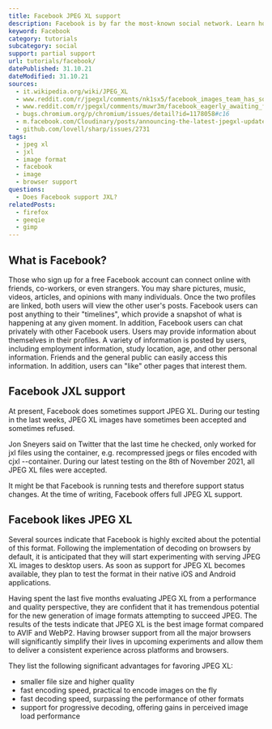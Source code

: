 ```yaml
---
title: Facebook JPEG XL support
description: Facebook is by far the most-known social network. Learn how to use JXL images within Facebook.
keyword: Facebook
category: tutorials
subcategory: social
support: partial support
url: tutorials/facebook/
datePublished: 31.10.21
dateModified: 31.10.21
sources:
  - it.wikipedia.org/wiki/JPEG_XL
  - www.reddit.com/r/jpegxl/comments/nk1sx5/facebook_images_team_has_some_cool_information/
  - www.reddit.com/r/jpegxl/comments/muwr3m/facebook_eagerly_awaiting_full_jpeg_xl_support_in/
  - bugs.chromium.org/p/chromium/issues/detail?id=1178058#c16
  - m.facebook.com/Cloudinary/posts/announcing-the-latest-jpegxl-update-by-jon-sneyers-discussing-the-background-of-/3065210163546785/?locale2=bs_BA
  - github.com/lovell/sharp/issues/2731
tags:
  - jpeg xl
  - jxl
  - image format
  - facebook
  - image
  - browser support
questions:
  - Does Facebook support JXL?
relatedPosts:
  - firefox
  - geeqie
  - gimp
---
```


## What is Facebook?

Those who sign up for a free Facebook account can connect online with friends, co-workers, or even strangers. You may share pictures, music, videos, articles, and opinions with many individuals. Once the two profiles are linked, both users will view the other user's posts. Facebook users can post anything to their "timelines", which provide a snapshot of what is happening at any given moment. In addition, Facebook users can chat privately with other Facebook users. Users may provide information about themselves in their profiles. A variety of information is posted by users, including employment information, study location, age, and other personal information. Friends and the general public can easily access this information. In addition, users can "like" other pages that interest them.

## Facebook JXL support

At present, Facebook does sometimes support JPEG XL. During our testing in the last weeks, JPEG XL images have sometimes been accepted and sometimes refused.

Jon Sneyers said on Twitter that the last time he checked, only worked for jxl files using the container, e.g. recompressed jpegs or files encoded with cjxl --container. During our latest testing on the 8th of November 2021, all JPEG XL files were accepted.

It might be that Facebook is running tests and therefore support status changes. At the time of writing, Facebook offers full JPEG XL support.

## Facebook likes JPEG XL

Several sources indicate that Facebook is highly excited about the potential of this format. Following the implementation of decoding on browsers by default, it is anticipated that they will start experimenting with serving JPEG XL images to desktop users. As soon as support for JPEG XL becomes available, they plan to test the format in their native iOS and Android applications.

Having spent the last five months evaluating JPEG XL from a performance and quality perspective, they are confident that it has tremendous potential for the new generation of image formats attempting to succeed JPEG. The results of the tests indicate that JPEG XL is the best image format compared to AVIF and WebP2. Having browser support from all the major browsers will significantly simplify their lives in upcoming experiments and allow them to deliver a consistent experience across platforms and browsers.

They list the following significant advantages for favoring JPEG XL:

- smaller file size and higher quality
- fast encoding speed, practical to encode images on the fly
- fast decoding speed, surpassing the performance of other formats
- support for progressive decoding, offering gains in perceived image load performance
